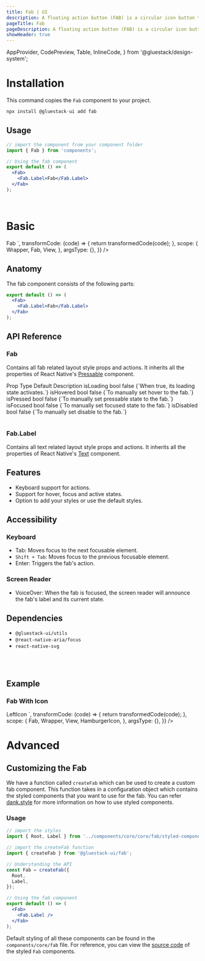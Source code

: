 ```yaml
---
title: Fab | UI
description: A floating action button (FAB) is a circular icon button that hovers over content to execute a primary action in the application.
pageTitle: Fab
pageDescription: A floating action button (FAB) is a circular icon button that hovers over content to execute a primary action in the application.
showHeader: true
---
```



<Meta title="components/Others/Fab" />

  AppProvider,
  CodePreview,
  Table,
  InlineCode,
} from '@gluestack/design-system';



# Installation

This command copies the `Fab` component to your project.

```jsx
npx install @gluestack-ui add fab
```

## Usage

```jsx
// import the component from your component folder
import { Fab } from 'components';

// Using the fab component
export default () => (
  <Fab>
    <Fab.Label>Fab</Fab.Label>
  </Fab>
);
```

<br />

# Basic

<AppProvider>
  <CodePreview
    showComponentRenderer={true}
    showArgsController={false}
    metaData={{
      code: `
<View style={{height:60}}>
  <Fab>
    <Fab.Label>Fab</Fab.Label>
  </Fab>
</View>
`,
      transformCode: (code) => {
        return transformedCode(code);
      },
      scope: {
        Wrapper,
        Fab,
        View,
      },
      argsType: {},
    }}
  />
</AppProvider>
<br />

## Anatomy

The fab component consists of the following parts:

```jsx
export default () => (
  <Fab>
    <Fab.Label>Fab</Fab.Label>
  </Fab>
);
```

## API Reference

### Fab

Contains all fab related layout style props and actions.
It inherits all the properties of React Native's [Pressable](https://reactnative.dev/docs/pressable#props) component.

<AppProvider>
  <Table>
    <Table.THead>
      <Table.TR>
        <Table.TH>
          <Table.TText>Prop</Table.TText>
        </Table.TH>
        <Table.TH>
          <Table.TText>Type</Table.TText>
        </Table.TH>
        <Table.TH>
          <Table.TText>Default</Table.TText>
        </Table.TH>
        <Table.TH>
          <Table.TText>Description</Table.TText>
        </Table.TH>
      </Table.TR>
    </Table.THead>
    <Table.TBody>
      <Table.TR>
        <Table.TD>
          <Table.TText>
            <InlineCode>isLoading</InlineCode>
          </Table.TText>
        </Table.TD>
        <Table.TD>
          <Table.TText>bool</Table.TText>
        </Table.TD>
        <Table.TD>
          <Table.TText>false</Table.TText>
        </Table.TD>
        <Table.TD>
          <Table.TText>{`When true, its loading state activates.`}</Table.TText>
        </Table.TD>
      </Table.TR>
      <Table.TR>
        <Table.TD>
          <Table.TText>
            <InlineCode>isHovered</InlineCode>
          </Table.TText>
        </Table.TD>
        <Table.TD>
          <Table.TText>bool</Table.TText>
        </Table.TD>
        <Table.TD>
          <Table.TText>false</Table.TText>
        </Table.TD>
        <Table.TD>
          <Table.TText>{`To manually set hover to the fab.`}</Table.TText>
        </Table.TD>
      </Table.TR>
      <Table.TR>
        <Table.TD>
          <Table.TText>
            <InlineCode>isPressed</InlineCode>
          </Table.TText>
        </Table.TD>
        <Table.TD>
          <Table.TText>bool</Table.TText>
        </Table.TD>
        <Table.TD>
          <Table.TText>false</Table.TText>
        </Table.TD>
        <Table.TD>
          <Table.TText>{`To manually set pressable state to the fab.`}</Table.TText>
        </Table.TD>
      </Table.TR>
      <Table.TR>
        <Table.TD>
          <Table.TText>
            <InlineCode>isFocused</InlineCode>
          </Table.TText>
        </Table.TD>
        <Table.TD>
          <Table.TText>bool</Table.TText>
        </Table.TD>
        <Table.TD>
          <Table.TText>false</Table.TText>
        </Table.TD>
        <Table.TD>
          <Table.TText>{`To manually set focused state to the fab.`}</Table.TText>
        </Table.TD>
      </Table.TR>
      <Table.TR>
        <Table.TD>
          <Table.TText>
            <InlineCode>isDisabled</InlineCode>
          </Table.TText>
        </Table.TD>
        <Table.TD>
          <Table.TText>bool</Table.TText>
        </Table.TD>
        <Table.TD>
          <Table.TText>false</Table.TText>
        </Table.TD>
        <Table.TD>
          <Table.TText>{`To manually set disable to the fab.`}</Table.TText>
        </Table.TD>
      </Table.TR>
    </Table.TBody>
  </Table>
</AppProvider>

### Fab.Label

Contains all text related layout style props and actions.
It inherits all the properties of React Native's [Text](https://reactnative.dev/docs/text#props) component.

## Features

- Keyboard support for actions.
- Support for hover, focus and active states.
- Option to add your styles or use the default styles.

## Accessibility

### Keyboard

- Tab: Moves focus to the next focusable element.
- `Shift + Tab`: Moves focus to the previous focusable element.
- Enter: Triggers the fab's action.

### Screen Reader

- VoiceOver: When the fab is focused, the screen reader will announce the fab's label and its current state.

## Dependencies

- `@gluestack-ui/utils`
- `@react-native-aria/focus`
- `react-native-svg`

<br />
<br />

## Example

### Fab With Icon

<AppProvider>
  <CodePreview
    showComponentRenderer={true}
    showArgsController={false}
    metaData={{
      code: `
<View style={{height:60}}>
  <Fab>
    <HamburgerIcon mr="$2" color="$white" />
    <Fab.Label>LeftIcon</Fab.Label>
  </Fab>
</View>
      `,
      transformCode: (code) => {
        return transformedCode(code);
      },
      scope: {
        Fab,
        Wrapper,
        View,
        HamburgerIcon,
      },
      argsType: {},
    }}
  />
</AppProvider>

# Advanced

## Customizing the Fab

We have a function called `createFab` which can be used to create a custom fab component. This function takes in a configuration object which contains the styled components that you want to use for the fab. You can refer [dank.style](https://dank.style/) for more information on how to use styled components.

### Usage

```jsx
// import the styles
import { Root, Label } from '../components/core/core/fab/styled-components';

// import the createFab function
import { createFab } from '@gluestack-ui/fab';

// Understanding the API
const Fab = createFab({
  Root,
  Label,
});

// Using the fab component
export default () => (
  <Fab>
    <Fab.Label />
  </Fab>
);
```

Default styling of all these components can be found in the `components/core/fab` file. For reference, you can view the [source code](https://github.com/gluestack/gluestack-ui/blob/development/example/storybook/src/components/Fab/index.tsx) of the styled `Fab` components.
